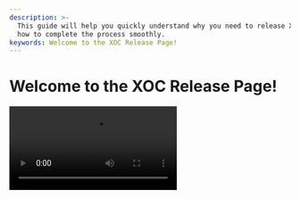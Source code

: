 ```yaml
---
description: >-
  This guide will help you quickly understand why you need to release XOC and
  how to complete the process smoothly.
keywords: Welcome to the XOC Release Page!
---
```



# Welcome to the XOC Release Page!

<Video src="video/release_pc.mp4"/>

This guide will help you quickly understand why you need to release XOC and how to complete the process smoothly.

## Why Release XOC?

XOC is the native token of the [Xone](https://xone.org/) blockchain, while WXOC (Wrapped XOC) is a mapped token used for interactions on the [Xone](https://xone.org/) Testnet. To use XOC on the [Xone](https://xone.org/) Mainnet, you need to exchange WXOC for XOC. According to the XOC token economy model, donated users receive WXOC tokens and acquire them linearly based on a planned ratio. This process is called "Release."

## How Do I Proceed?  

<Steps>
### Step 1: Access the Release Page.

Visit the [Xone](https://xone.org/) XOC Release Page to start the process of releasing your XOC. <Link className='text-primaryHue' isExternal showAnchorIcon href="https://bvi.xone.org/en/dynamics/release?pageNum=1&pageSize=10&startTime=1747655084000&endTime=1748259884000&address=">Get started now</Link>

<ImageViewer src="/images/Release_main.png" alt="Release_main" />

### Step 2: Connect Your Wallet and Check.

Connect your wallet that holds WXOC tokens to our release page. Before proceeding, ensure that your connected wallet contains WXOC tokens available for interaction and sufficient gas fees.

<ImageViewer src="/images/Release_Connect_Wallet.png" alt="Release_Connect_Wallet" />

<Button
  href="https://faucet.xone.org/"
  as={Link}
  download
  className="top-6 rounded-md bg-primaryHue px-3.5 py-2.5 text-sm font-semibold text-white shadow-sm hover:bg-grd-500 focus-visible:outline focus-visible:outline-2 focus-visible:outline-offset-2"
  showAnchorIcon
  variant="solid"
>
  No gas fees? Claim here >>
</Button>

### Step 3: Customize the Release Amount.

Once the previous steps are confirmed, enter the amount of XOC you want to release and confirm the transaction. Your wallet will prompt a transaction confirmation request—please verify the contract address and transaction details before proceeding.

<ImageViewer src="/images/Release_Send_WXOC.png" alt="Release_Send_WXOC" />

<Callout type="warning" emoji="⚠️">
  **Note:**  
  1. The exchange ratio of WXOC to XOC is **1:1**, with no additional fees or management charges.  
  2. The amount of XOC you receive depends on the amount of WXOC you confirm for release. <Link className='text-primaryHue' showAnchorIcon href="/study/release#how-do-i-calculate-the-tokens-i-can-release">Check the calculation details here >></Link>
  3. Once your WXOC tokens are sent and confirmed on the contract, they **cannot be retrieved**, whether sent from this page or through other methods.
</Callout>

### Step 4: Wait for Xone Mainnet Confirmation and Check.

After successfully sending WXOC to the [Xone](https://xone.org/) Testnet contract address, the Mainnet contract will begin verification. Once confirmed, your Mainnet wallet address will receive the corresponding amount of XOC tokens. Please switch to **[Xone](https://xone.org/) Mainnet** to check your balance.

</Steps>

## About the Release Mechanism

You may still be unsure about how the release mechanism works. Below, we provide an illustrated explanation of the [Xone](https://xone.org/) donation plan's token distribution and release mechanism.

```mermaid
---
config:
  look: handDrawn
  theme: neutral
---
sequenceDiagram
  participant Wallet
  participant [Xone](https://xone.org/) Testnet
  participant Web Server
  participant [Xone](https://xone.org/) Mainnet

  Wallet ->> [Xone](https://xone.org/) Testnet: Transfer WXOC

  activate [Xone](https://xone.org/) Testnet
  [Xone](https://xone.org/) Testnet -->> [Xone](https://xone.org/) Testnet: Burn WXOC
  [Xone](https://xone.org/) Testnet ->> Web Server: Notify Mint XOC
  deactivate [Xone](https://xone.org/) Testnet

  activate Web Server
  Web Server -->> Web Server: Verify info and Save
  Web Server ->> [Xone](https://xone.org/) Mainnet: Notify Execution
  deactivate Web Server

  activate [Xone](https://xone.org/) Mainnet
  [Xone](https://xone.org/) Mainnet ->> Web Server: Notify Finish Mint XOC
  deactivate [Xone](https://xone.org/) Mainnet

  activate Web Server
  Web Server -->> Web Server: Save info
  deactivate Web Server

  activate [Xone](https://xone.org/) Mainnet
  [Xone](https://xone.org/) Mainnet ->> Wallet: Transfer Mainnet XOC
  deactivate [Xone](https://xone.org/) Mainnet

```

You might still have many questions about the illustration. Let’s dive deeper into the process:  

1. **Sending WXOC to the [Xone](https://xone.org/) Testnet Contract**  
  After the **[Xone](https://xone.org/) Mainnet launch**, you need to send the WXOC tokens you received from donations to the **[Xone](https://xone.org/) Testnet contract address**. Once the contract receives your tokens, it will **burn** them and record key information such as **amount, address, and timestamp** on the server.  

  🚨 *This step is crucial as it determines the amount of XOC you will receive on the [Xone](https://xone.org/) Mainnet.*  

2. **Data Verification & Locking**  
  The server **stores and verifies** the transaction data. After confirmation, it **notifies [Xone](https://xone.org/) Mainnet** to proceed with the XOC release. At this stage, the Testnet transaction details are officially recorded on the Mainnet, a process referred to as **locking** on the release page. Your XOC tokens will then be released **linearly** based on these records.  

3. **Gradual Release of XOC**  
  According to the rules, the contract on **[Xone](https://xone.org/) Mainnet** will **start releasing XOC** to the wallet address that interacted with the Testnet. The release follows a **linear schedule**, where tokens unlock **every Epoch after 50 Epochs**.  
  
  🎉 *Once the process begins, your XOC tokens will be gradually sent to your wallet!*

## How do I calculate the tokens I can release?

Before we start calculating, let's understand <Link className='text-primaryHue' showAnchorIcon href="/study/epoch">what Xone Epoch is?</Link>Here, we assume that the first Epoch will be released when the mainnet is launched, so there will be 365 Epochs participating in this release in two years. Since we have to wait for 50 Epochs after the first release, the total number of released Epochs is 315.

Although we calculate the accumulated number of Epochs based on the number of natural days in 2 years, it is not fixed.

It may be adjusted due to market fluctuations, foundation voting, etc., **but you can be sure that the release cycle of the total number of donated tokens will remain unchanged, the release will be settled based on Epochs unchanged, and the number of XOC you can obtain will remain unchanged**.

After a deeper understanding, now imagine a value that represents the number of WXOC tokens you get in the donation plan. For example: 10,000.00

Preparation is complete! Next, let's take a look at the number of XOCs released this time; from the <Link className='text-primaryHue' showAnchorIcon href="/study/wiki">Xone white paper</Link>, we can know that the XOC released is the donation part, which accounts for 10% of the total token supply, that is: 1,000,000,000.00. 5% will be released when the mainnet is launched, so on the first day, 50,000,000.00 XOC will be released for the donation plan.

<div className="overflow-x-auto">
```math
50{,}000{,}000 = 1{,}000{,}000{,}000 \times 5\%
```
</div>

Next, we will combine the values ​​of the two donations 😊

<div className="overflow-x-auto">
  <Table key={new Date().getTime()} removeWrapper aria-label="XOC Fundraising Table" className="mt-2">
    <TableHeader>
      <TableColumn key="mode">Mode</TableColumn>
      <TableColumn key="time">Time</TableColumn>
      <TableColumn key="tokens">Number of Tokens(XOC)</TableColumn>
      <TableColumn key="price">Price<span>($)</span></TableColumn>
      <TableColumn key="fundraising">Fundraising(USDH)</TableColumn>
    </TableHeader>
    <TableBody>
      <TableRow key="1">
        <TableCell>Private placement</TableCell>
        <TableCell>2024-11-11～2024-12-01</TableCell>
        <TableCell>40,000,000.00</TableCell>
        <TableCell>0.05</TableCell>
        <TableCell>2,000,000.00</TableCell>
      </TableRow>
      <TableRow key="2">
        <TableCell>Public Offering</TableCell>
        <TableCell>2024-12-11~2025-01-19</TableCell>
        <TableCell>300,000,000.00</TableCell>
        <TableCell>0.15</TableCell>
        <TableCell>45,000,000.00</TableCell>
      </TableRow>
    </TableBody>
  </Table>
</div>

Finally, we see that the total number of tokens required for donation release is 340,000,000.00.

At this point, we pass the donation plan rules; after the [Xone](https://xone.org/) Mainnet goes online, the number of tokens available for donors to release in the first Epoch is: 17,000,000.00 XOC.

<div className="overflow-x-auto">
```math
17{,}000{,}000=340{,}000{,}000 \times 5\%
```
</div>

Then you can finally release in the first Epoch:

<div className="overflow-x-auto">
```math
Release=Lock_{Token} \times 5\%
```
</div>

In the above content, we assumed that you got 10,000.00 WXOC, then through calculation, you can immediately get 500.00 XOC released on [Xone](https://xone.org/) Mainnet.

<Callout type="warning" emoji="⚠️">
  **Release:** The amount of XOC you can get.\
  **LockWXOC:** The total amount you send to the [Xone](https://xone.org/) Testnet contract before the next release point. This value will be eliminated every time you successfully release.
</Callout>

So how much can be released after 50 Epochs? Let’s continue to calculate; in the previous content, we mentioned that the total amount of the donation plan needs to be released and the total amount of tokens accumulated in the two donation phases. Therefore, we can deduce that each can be released:

<div className="overflow-x-auto">
```math
Each Release=\frac{TotalNumberCoins-InitialNumber}{UnpublishedEpochNumber}
```
</div>

As an individual donor, you will be determined by the amount of WXOC you have locked; therefore, you will receive:

<div className="overflow-x-auto">
```math
PersonalRelease=\frac{Lock_{Token}}{UnpublishedEpochNumber}
```
</div>

<Callout type="warning" emoji="⚠️">
  The data in the are all theoretical assumptions and do not constitute any actual investment advice.
</Callout>

<ContactInfo />
